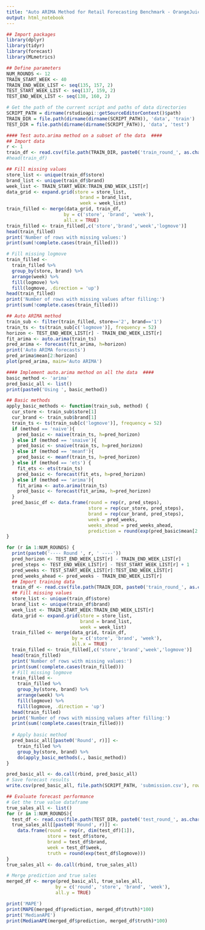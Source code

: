 ```yaml
---
title: "Auto ARIMA Method for Retail Forecasting Benchmark - OrangeJuice_Pt_3Weeks_Weekly"
output: html_notebook
---
```



```r
## Import packages
library(dplyr)
library(tidyr)
library(forecast)
library(MLmetrics)

## Define parameters
NUM_ROUNDS <- 12
TRAIN_START_WEEK <- 40
TRAIN_END_WEEK_LIST <- seq(135, 157, 2)
TEST_START_WEEK_LIST <- seq(137, 159, 2)
TEST_END_WEEK_LIST <- seq(138, 160, 2)

# Get the path of the current script and paths of data directories
SCRIPT_PATH = dirname(rstudioapi::getSourceEditorContext()$path)
TRAIN_DIR = file.path(dirname(dirname(SCRIPT_PATH)), 'data', 'train')
TEST_DIR = file.path(dirname(dirname(SCRIPT_PATH)), 'data', 'test')
```

```r
#### Test auto.arima method on a subset of the data  ####
## Import data
r <- 1
train_df <- read.csv(file.path(TRAIN_DIR, paste0('train_round_', as.character(r), '.csv')))
#head(train_df)

## Fill missing values
store_list <- unique(train_df$store)
brand_list <- unique(train_df$brand)
week_list <- TRAIN_START_WEEK:TRAIN_END_WEEK_LIST[r]
data_grid <- expand.grid(store = store_list,
                           brand = brand_list, 
                           week = week_list)
train_filled <- merge(data_grid, train_df, 
                     by = c('store', 'brand', 'week'), 
                     all.x = TRUE)
train_filled <- train_filled[,c('store','brand','week','logmove')]
head(train_filled)
print('Number of rows with missing values:')
print(sum(!complete.cases(train_filled)))

# Fill missing logmove 
train_filled <- 
  train_filled %>% 
  group_by(store, brand) %>% 
  arrange(week) %>%
  fill(logmove) %>%
  fill(logmove, .direction = 'up')
head(train_filled)
print('Number of rows with missing values after filling:')
print(sum(!complete.cases(train_filled)))

## Auto ARIMA method
train_sub <- filter(train_filled, store=='2', brand=='1')
train_ts <- ts(train_sub[c('logmove')], frequency = 52)
horizon <- TEST_END_WEEK_LIST[r] - TRAIN_END_WEEK_LIST[r]
fit_arima <- auto.arima(train_ts)
pred_arima <- forecast(fit_arima, h=horizon)
print('Auto ARIMA forecasts')
pred_arima$mean[2:horizon]
plot(pred_arima, main='Auto ARIMA')
```

```r
#### Implement auto.arima method on all the data  ####
basic_method <- 'arima'
pred_basic_all <- list()
print(paste0('Using ', basic_method))

## Basic methods 
apply_basic_methods <- function(train_sub, method) {
  cur_store <- train_sub$store[1]
  cur_brand <- train_sub$brand[1]
  train_ts <- ts(train_sub[c('logmove')], frequency = 52)
  if (method == 'naive'){
    pred_basic <- naive(train_ts, h=pred_horizon)
  } else if (method == 'snaive'){
    pred_basic <- snaive(train_ts, h=pred_horizon)
  } else if (method == 'meanf'){
    pred_basic <- meanf(train_ts, h=pred_horizon)
  } else if (method == 'ets') {
    fit_ets <- ets(train_ts)
    pred_basic <- forecast(fit_ets, h=pred_horizon)
  } else if (method == 'arima'){
    fit_arima <- auto.arima(train_ts)
    pred_basic <- forecast(fit_arima, h=pred_horizon)
  }
  pred_basic_df <- data.frame(round = rep(r, pred_steps),
                              store = rep(cur_store, pred_steps),
                              brand = rep(cur_brand, pred_steps),
                              week = pred_weeks,
                              weeks_ahead = pred_weeks_ahead,
                              prediction = round(exp(pred_basic$mean[2:pred_horizon])))
}

for (r in 1:NUM_ROUNDS) { 
  print(paste0('---- Round ', r, ' ----'))
  pred_horizon <- TEST_END_WEEK_LIST[r] - TRAIN_END_WEEK_LIST[r]
  pred_steps <- TEST_END_WEEK_LIST[r] - TEST_START_WEEK_LIST[r] + 1
  pred_weeks <- TEST_START_WEEK_LIST[r]:TEST_END_WEEK_LIST[r]
  pred_weeks_ahead <- pred_weeks - TRAIN_END_WEEK_LIST[r]
  ## Import training data
  train_df <- read.csv(file.path(TRAIN_DIR, paste0('train_round_', as.character(r), '.csv')))
  ## Fill missing values
  store_list <- unique(train_df$store)
  brand_list <- unique(train_df$brand)
  week_list <- TRAIN_START_WEEK:TRAIN_END_WEEK_LIST[r]
  data_grid <- expand.grid(store = store_list,
                           brand = brand_list, 
                           week = week_list)
  train_filled <- merge(data_grid, train_df, 
                        by = c('store', 'brand', 'week'), 
                        all.x = TRUE)
  train_filled <- train_filled[,c('store','brand','week','logmove')]
  head(train_filled)
  print('Number of rows with missing values:')
  print(sum(!complete.cases(train_filled)))
  # Fill missing logmove 
  train_filled <- 
    train_filled %>% 
    group_by(store, brand) %>% 
    arrange(week) %>%
    fill(logmove) %>%
    fill(logmove, .direction = 'up')
  head(train_filled)
  print('Number of rows with missing values after filling:')
  print(sum(!complete.cases(train_filled)))
  
  # Apply basic method
  pred_basic_all[[paste0('Round', r)]] <- 
    train_filled %>%
    group_by(store, brand) %>%
    do(apply_basic_methods(., basic_method))
}

pred_basic_all <- do.call(rbind, pred_basic_all)
# Save forecast results
write.csv(pred_basic_all, file.path(SCRIPT_PATH, 'submission.csv'), row.names = FALSE)

## Evaluate forecast performance
# Get the true value dataframe
true_sales_all <- list()
for (r in 1:NUM_ROUNDS){
  test_df <- read.csv(file.path(TEST_DIR, paste0('test_round_', as.character(r), '.csv')))
  true_sales_all[[paste0('Round', r)]] <-
    data.frame(round = rep(r, dim(test_df)[1]),
               store = test_df$store,
               brand = test_df$brand,
               week = test_df$week,
               truth = round(exp(test_df$logmove)))
}
true_sales_all <- do.call(rbind, true_sales_all)

# Merge prediction and true sales
merged_df <- merge(pred_basic_all, true_sales_all, 
                  by = c('round', 'store', 'brand', 'week'), 
                  all.y = TRUE)

print('MAPE')
print(MAPE(merged_df$prediction, merged_df$truth)*100)
print('MedianAPE')
print(MedianAPE(merged_df$prediction, merged_df$truth)*100)
```





